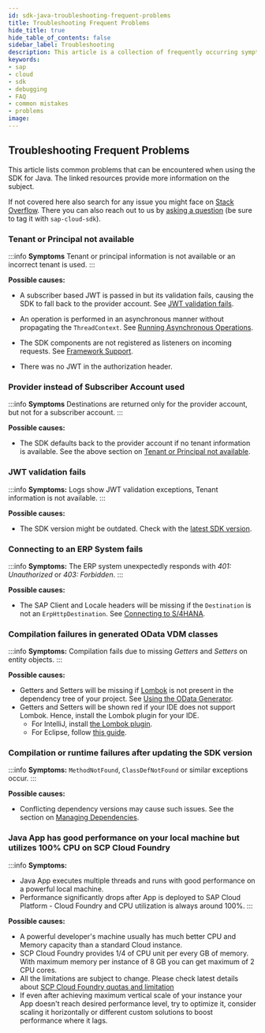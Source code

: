 ```yaml
---
id: sdk-java-troubleshooting-frequent-problems
title: Troubleshooting Frequent Problems
hide_title: true
hide_table_of_contents: false
sidebar_label: Troubleshooting
description: This article is a collection of frequently occurring symptoms and a short guidance on how to address them.
keywords:
- sap
- cloud
- sdk
- debugging
- FAQ
- common mistakes
- problems
image:
---
```


## Troubleshooting Frequent Problems

This article lists common problems that can be encountered when using the SDK for Java.
The linked resources provide more information on the subject.

If not covered here also search for any issue you might face on [Stack Overflow](https://stackoverflow.com/questions/tagged/sap-cloud-sdk).
There you can also reach out to us by [asking a question](https://stackoverflow.com/questions/ask) (be sure to tag it with `sap-cloud-sdk`).

### Tenant or Principal not available

:::info **Symptoms**
Tenant or principal information is not available or an incorrect tenant is used.
:::

**Possible causes:**

- A subscriber based JWT is passed in but its validation fails, causing the SDK to fall back to the provider account.
  See [JWT validation fails](#jwt-validation-fails).

- An operation is performed in an asynchronous manner without propagating the `ThreadContext`.
  See [Running Asynchronous Operations](features/multi-tenancy/multi-tenancy-thread-context#running-asynchronous-operations).

- The SDK components are not registered as listeners on incoming requests.
  See [Framework Support](getting-started#framework-integration).

- There was no JWT in the authorization header.

### Provider instead of Subscriber Account used

:::info **Symptoms**
Destinations are returned only for the provider account, but not for a subscriber account.
:::

**Possible causes:**
- The SDK defaults back to the provider account if no tenant information is available. See the above section on [Tenant or Principal not available](#tenant-or-principal-not-available).

### JWT validation fails

:::info **Symptoms:**
Logs show JWT validation exceptions, Tenant information is not available.
:::

**Possible causes:**

- The SDK version might be outdated.
  Check with the [latest SDK version](https://search.maven.org/artifact/com.sap.cloud.sdk/sdk-bom).

### Connecting to an ERP System fails

:::info **Symptoms:**
The ERP system unexpectedly responds with _401: Unauthorized_ or _403: Forbidden_.
:::

**Possible causes:**

- The SAP Client and Locale headers will be missing if the `Destination` is not an `ErpHttpDestination`.
  See [Connecting to S/4HANA](features/connectivity/sdk-connectivity-destination-service#connect-to-on-premise-s4hana-system).

### Compilation failures in generated OData VDM classes

:::info **Symptoms:**
Compilation fails due to missing _Getters_ and _Setters_ on entity objects.
:::

**Possible causes:**

- Getters and Setters will be missing if [Lombok](https://projectlombok.org/) is not present in the dependency tree of your project.
  See [Using the OData Generator](http://localhost:3000/cloud-sdk/docs/java/features/odata/generate-typed-odata-v2-and-v4-client-for-java#using-the-odata-generator).
- Getters and Setters will be shown red if your IDE does not support Lombok. Hence, install the Lombok plugin for your IDE.
  - For IntelliJ, install [the Lombok plugin](https://plugins.jetbrains.com/plugin/6317-lombok).
  - For Eclipse, follow [this guide](https://projectlombok.org/setup/eclipse).

### Compilation or runtime failures after updating the SDK version

:::info  **Symptoms:**
`MethodNotFound`, `ClassDefNotFound` or similar exceptions occur.
:::

**Possible causes:**

- Conflicting dependency versions may cause such issues.
  See the section on [Managing Dependencies](guides/dependencies.mdx#dealing-with-dependency-conflicts).

### Java App has good performance on your local machine but utilizes 100% CPU on SCP Cloud Foundry

:::info **Symptoms:**
- Java App executes multiple threads and runs with good performance on a powerful local machine.
- Performance significantly drops after App is deployed to SAP Cloud Platform - Cloud Foundry and CPU utilization is always around 100%.
:::

**Possible causes:**

- A powerful developer's machine usually has much better CPU and Memory capacity than a standard Cloud instance.
- SCP Cloud Foundry provides 1/4 of CPU unit per every GB of memory. With maximum memory per instance of 8 GB you can get maximum of 2 CPU cores.
- All the limitations are subject to change. Please check latest details about [SCP Cloud Foundry quotas and limitation](https://help.sap.com/viewer/3504ec5ef16548778610c7e89cc0eac3/Cloud/en-US/9c7092c7b7ae4d49bc8ae35fdd0e0b18.html#loio9809fa4f02cb4696baea5c23d6eaac94)
- If even after achieving maximum vertical scale of your instance your App doesn't reach desired performance level, try to optimize it, consider scaling it horizontally or different custom solutions to boost performance where it lags.

